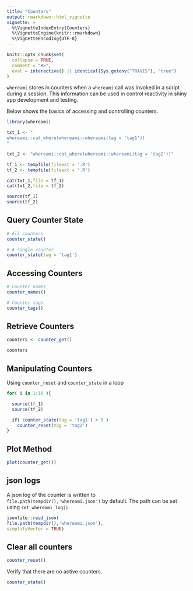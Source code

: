 ```yaml
---
title: "Counters"
output: rmarkdown::html_vignette
vignette: >
  %\VignetteIndexEntry{Counters}
  %\VignetteEngine{knitr::rmarkdown}
  %\VignetteEncoding{UTF-8}
---
```


```r
knitr::opts_chunk$set(
  collapse = TRUE,
  comment = "#>",
  eval = interactive() || identical(Sys.getenv("TRAVIS"), "true")
)
```

`whereami` stores in counters when a `whereami` call was invoked in a script during a session. This information can be used in control reactivity in shiny app development and testing.

Below shows the basics of accessing and controlling counters.

```r
library(whereami)
```

```r

txt_1 <- "
whereami::cat_where(whereami::whereami(tag = 'tag1'))
"

txt_2 <- "whereami::cat_where(whereami::whereami(tag = 'tag2'))"

tf_1 <- tempfile(fileext = '.R')
tf_2 <- tempfile(fileext = '.R')

cat(txt_1,file = tf_1)
cat(txt_2,file = tf_2)

```
 
```r
source(tf_1)
source(tf_2)
```

## Query Counter State
 
```r

# All counters
counter_state()

# A single counter
counter_state(tag = 'tag1')

```
 
## Accessing Counters 
 
```r

# Counter names
counter_names()

# Counter tags
counter_tags()

```
 
## Retrieve Counters 
 
```r
counters <- counter_get()

counters

```

## Manipulating Counters

Using `counter_reset` and `counter_state` in a loop
 
```r

for( i in 1:10 ){

  source(tf_1)
  source(tf_2)

  if( counter_state(tag = 'tag1') > 5 )
    counter_reset(tag = 'tag2')
}

```
 
## Plot Method
 
```r
plot(counter_get())

```
 
 
## json logs

A json log of the counter is written to `file.path(tempdir(),'whereami.json')` by default. The path can be set using `set_whereami_log()`.

```r
jsonlite::read_json(
file.path(tempdir(),'whereami.json'),
simplifyVector = TRUE)

```
 
## Clear all counters
 
```r
counter_reset()

```

Verify that there are no active counters.
 
```r
counter_state()

```
